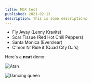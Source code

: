 ```yaml
---
title: MDX test
published: 2021-02-13
description: This is some descriptionx
---
```

- Fly Away (Lenny Kravits)
- Scar Tissue (Red Hot Chili Peppers)
- Santa Monica (Everclear)
- C'mon N' Ride it (Quad City DJ's)

Here's a **neat** demo:

<Counter />
<Demo />

![Atan](https://images.prismic.io/tm-assets/99d26950-f370-4052-9dc7-05dd77230ee8_atan-atan2.png?auto=compress,format)


![Dancing queen](https://images.prismic.io/slicemachine-blank/6b2bf485-aa12-44ef-8f06-dce6b91b9309_dancing.png?auto=compress,format)